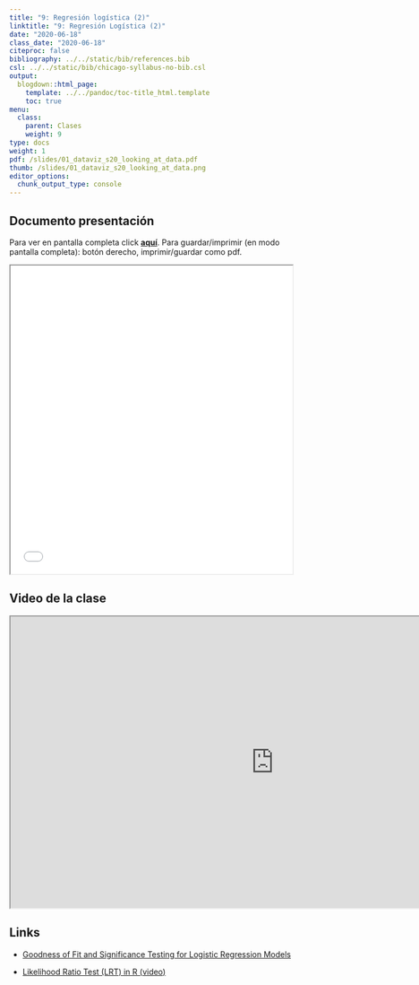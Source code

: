```yaml
---
title: "9: Regresión logística (2)"
linktitle: "9: Regresión Logística (2)"
date: "2020-06-18"
class_date: "2020-06-18"
citeproc: false
bibliography: ../../static/bib/references.bib
csl: ../../static/bib/chicago-syllabus-no-bib.csl
output:
  blogdown::html_page:
    template: ../../pandoc/toc-title_html.template
    toc: true
menu:
  class:
    parent: Clases
    weight: 9
type: docs
weight: 1
pdf: /slides/01_dataviz_s20_looking_at_data.pdf
thumb: /slides/01_dataviz_s20_looking_at_data.png
editor_options:
  chunk_output_type: console
---
```


## Documento presentación

<span class="sidenote">Para ver en pantalla completa click [**aquí**](/slides/09-logit2/09_logit2.html). Para guardar/imprimir (en modo pantalla completa): botón derecho, imprimir/guardar como pdf. </span>

<iframe src=/slides/09-logit2/09_logit2.html height="550" width=100% allowfullscreen="true">
</iframe>

## Video de la clase 

<iframe src="https://www.dropbox.com/s/tecpe7tbkhh6rbi/09-logit.mp4?raw=1" width="940" height="520"></iframe>


## Links

- [Goodness of Fit and Significance Testing for Logistic Regression Models](http://www.jtrive.com/goodness-of-fit-and-significance-testing-for-logistic-regression-models.html)

- [Likelihood Ratio Test (LRT) in R (video)](https://www.youtube.com/watch?v=xoM1ynjQYtc)
